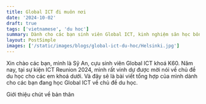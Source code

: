 ```yaml
---
title: Global ICT đi muôn nơi
date: '2024-10-02'
draft: true
tags: ['vietnamese', 'du hoc']
summary: Dành cho các bạn sinh viên Global ICT, kinh nghiệm săn học bổng của mình
layout: PostSimple
images: ['/static/images/blogs/global-ict-du-hoc/Helsinki.jpg']
---
```


Xin chào các bạn, mình là Sỹ An, cựu sinh viên Global ICT khoá K60. Năm nay, tại sự kiện ICT Reunion 2024, mình rất vinh dự được mời nói về chủ đề du học cho các em khoá dưới. Và đây sẽ là bài viết tổng hợp của mình dành cho các bạn đang học Global ICT về chủ đề du học.

Giới thiệu chút về bản thân
